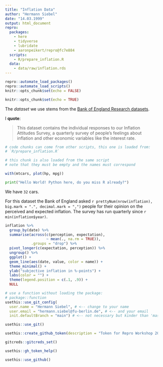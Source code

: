 ```yaml
---
title: "Inflation Data"
author: "Hermann Siebel"
date: "14.03.1999"
output: html_document
repro:
  packages:
    - here
    - tidyverse
    - lubridate
    - aaronpeikert/repro@fc7e884
  scripts:
    - R/prepare_inflation.R
  data:
    - data/raw/inflation.rds
---
```


```r
repro::automate_load_packages()
repro::automate_load_scripts()
knitr::opts_chunk$set(echo = FALSE)
```

```r
knitr::opts_chunk$set(echo = TRUE)
```

The *dataset* we use stems from the [Bank of England Research datasets](https://www.bankofengland.co.uk/statistics/research-datasets).

I **quote**:

> This dataset contains the individual responses to our Inflation Attitudes Survey, a quarterly survey of people’s feelings about inflation and other economic variables like the interest rate.

```r
# code chunks can come from other scripts, this one is loaded from:
# `R/prepare_inflation.R`
```

```r
# this chunk is also loaded from the same script
# note that they must be empty and the names must correspond
```

```r
with(mtcars, plot(hp, mpg))
```

```python
print("Hello World! Python here, do you miss R already?")
```


We have `32` cars.

For this dataset the Bank of England asked `r prettyNum(nrow(inflation), big.mark = ".", decimal.mark = ",")` people for their opinion on the perceived and expected inflation. The survey has run quarterly since `r min(inflation$year)`.

```r
inflation %>% 
  group_by(date) %>% 
  summarise(across(c(perception, expectation),
                   ~ mean(., na.rm = TRUE)),
            .groups = "drop") %>% 
  pivot_longer(c(expectation, perception)) %>% 
  ungroup() %>% 
  ggplot() +
  geom_line(aes(date, value, color = name)) +
  theme_minimal() +
  ylab("subjective inflation in %-points") +
  labs(color = "") +
  theme(legend.position = c(.1, .9)) +
  NULL
```

```r
# use a function without loading the package:
# package::function
usethis::use_git_config(
  user.name = "Hermann Siebel", # <-- change to your name
  user.email = "hermann.siebel@fu-berlin.de", # <-- and your email
  init.defaultBranch = "main") # <-- not necessary but kinder than 'master'

usethis::use_git()

usethis::create_github_token(description = "Token for Repro Workshop 2025")

gitcreds::gitcreds_set()

usethis::gh_token_help()

usethis::use_github()
```

